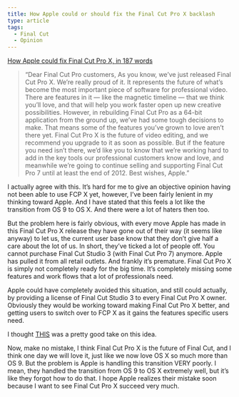 ```yaml
---
title: How Apple could or should fix the Final Cut Pro X backlash
type: article
tags:
  - Final Cut
  - Opinion
---
```


[How Apple could fix Final Cut Pro X, in 187 words](http://www.technovia.co.uk/2011/06/how-apple-could-fix-final-cut-pro-x-in-187-words.html)

> “Dear Final Cut Pro customers, As you know, we’ve just released Final Cut Pro X. We’re really proud of it. It represents the future of what’s become the most important piece of software for professional video. There are features in it — like the magnetic timeline — that we think you’ll love, and that will help you work faster open up new creative possibilities. However, in rebuilding Final Cut Pro as a 64-bit application from the ground up, we’ve had some tough decisions to make. That means some of the features you’ve grown to love aren’t there yet. Final Cut Pro X is the future of video editing, and we recommend you upgrade to it as soon as possible. But if the feature you need isn’t there, we’d like you to know that we’re working hard to add in the key tools our professional customers know and love, and meanwhile we’re going to continue selling and supporting Final Cut Pro 7 until at least the end of 2012. Best wishes, Apple.”

I actually agree with this. It’s hard for me to give an objective opinion having not been able to use FCP X yet, however, I’ve been fairly lenient in my thinking toward Apple. And I have stated that this feels a lot like the transition from OS 9 to OS X. And there were a lot of haters then too.

But the problem here is fairly obvious, with every move Apple has made in this Final Cut Pro X release they have gone out of their way (it seems like anyway) to let us, the current user base know that they don’t give half a care about the lot of us. In short, they’ve ticked a lot of people off. You cannot purchase Final Cut Studio 3 (with Final Cut Pro 7) anymore. Apple has pulled it from all retail outlets. And frankly it’s premature. Final Cut Pro X is simply not completely ready for the big time. It’s completely missing some features and work flows that a lot of professionals need.

Apple could have completely avoided this situation, and still could actually, by providing a license of Final Cut Studio 3 to every Final Cut Pro X owner. Obviously they would be working toward making Final Cut Pro X better, and getting users to switch over to FCP X as it gains the features specific users need.

I thought [THIS](http://daringfireball.net/linked/2011/06/27/mellicker-fcpx) was a pretty good take on this idea.

Now, make no mistake, I think Final Cut Pro X is the future of Final Cut, and I think one day we will love it, just like we now love OS X so much more than OS 9. But the problem is Apple is handling this transition VERY poorly. I mean, they handled the transition from OS 9 to OS X extremely well, but it’s like they forgot how to do that. I hope Apple realizes their mistake soon because I want to see Final Cut Pro X succeed very much.
